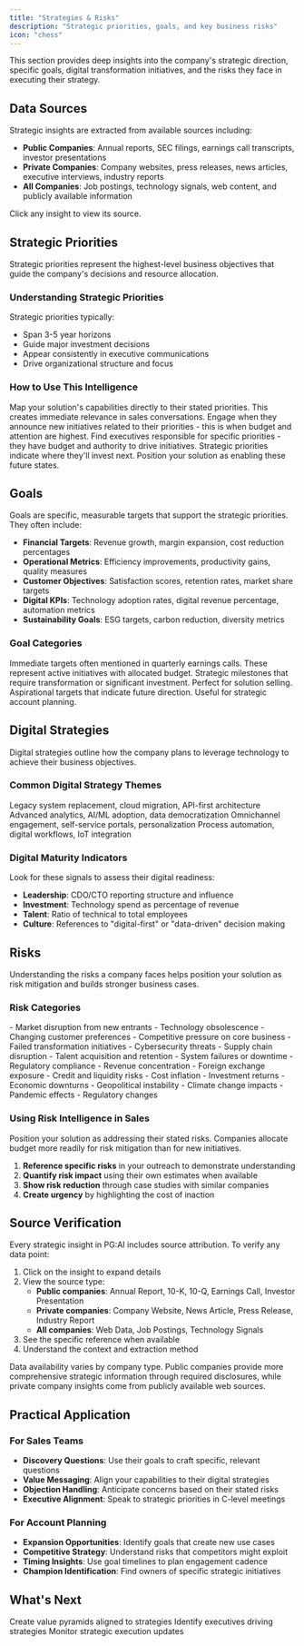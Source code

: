```yaml
---
title: "Strategies & Risks"
description: "Strategic priorities, goals, and key business risks"
icon: "chess"
---
```


This section provides deep insights into the company's strategic direction, specific goals, digital transformation initiatives, and the risks they face in executing their strategy.

## Data Sources

<Info>
  Strategic insights are extracted from available sources including:

  - **Public Companies**: Annual reports, SEC filings, earnings call transcripts, investor presentations
  - **Private Companies**: Company websites, press releases, news articles, executive interviews, industry reports
  - **All Companies**: Job postings, technology signals, web content, and publicly available information

  Click any insight to view its source.
</Info>

## Strategic Priorities

Strategic priorities represent the highest-level business objectives that guide the company's decisions and resource allocation.

### **Understanding Strategic Priorities**

Strategic priorities typically:

- Span 3-5 year horizons
- Guide major investment decisions
- Appear consistently in executive communications
- Drive organizational structure and focus

### **How to Use This Intelligence**

<AccordionGroup>
  <Accordion title="Align your value proposition">
    Map your solution's capabilities directly to their stated priorities. This creates immediate relevance in sales conversations.
  </Accordion>
  <Accordion title="Time your outreach">
    Engage when they announce new initiatives related to their priorities - this is when budget and attention are highest.
  </Accordion>
  <Accordion title="Identify champions">
    Find executives responsible for specific priorities - they have budget and authority to drive initiatives.
  </Accordion>
  <Accordion title="Predict future needs">
    Strategic priorities indicate where they'll invest next. Position your solution as enabling these future states.
  </Accordion>
</AccordionGroup>

## Goals

Goals are specific, measurable targets that support the strategic priorities. They often include:

- **Financial Targets**: Revenue growth, margin expansion, cost reduction percentages
- **Operational Metrics**: Efficiency improvements, productivity gains, quality measures
- **Customer Objectives**: Satisfaction scores, retention rates, market share targets
- **Digital KPIs**: Technology adoption rates, digital revenue percentage, automation metrics
- **Sustainability Goals**: ESG targets, carbon reduction, diversity metrics

### **Goal Categories**

<Tabs>
  <Tab title="Near-term (1 Year)">
    Immediate targets often mentioned in quarterly earnings calls. These represent active initiatives with allocated budget.
  </Tab>
  <Tab title="Medium-term (2-3 Years)">
    Strategic milestones that require transformation or significant investment. Perfect for solution selling.
  </Tab>
  <Tab title="Long-term (3-5 Years)">
    Aspirational targets that indicate future direction. Useful for strategic account planning.
  </Tab>
</Tabs>

## Digital Strategies

Digital strategies outline how the company plans to leverage technology to achieve their business objectives.

### **Common Digital Strategy Themes**

<CardGroup cols={2}>
  <Card title="Platform Modernization" icon="server">
    Legacy system replacement, cloud migration, API-first architecture
  </Card>
  <Card title="Data & Analytics" icon="chart-line">
    Advanced analytics, AI/ML adoption, data democratization
  </Card>
  <Card title="Customer Digital Experience" icon="mobile">
    Omnichannel engagement, self-service portals, personalization
  </Card>
  <Card title="Operational Digitization" icon="gear">
    Process automation, digital workflows, IoT integration
  </Card>
</CardGroup>

### **Digital Maturity Indicators**

Look for these signals to assess their digital readiness:

- **Leadership**: CDO/CTO reporting structure and influence
- **Investment**: Technology spend as percentage of revenue
- **Talent**: Ratio of technical to total employees
- **Culture**: References to "digital-first" or "data-driven" decision making

## Risks

Understanding the risks a company faces helps position your solution as risk mitigation and builds stronger business cases.

### **Risk Categories**

<Tabs>
  <Tab title="Strategic Risks">
    - Market disruption from new entrants
    - Technology obsolescence
    - Changing customer preferences
    - Competitive pressure on core business
    - Failed transformation initiatives
  </Tab>
  <Tab title="Operational Risks">
    - Cybersecurity threats
    - Supply chain disruption
    - Talent acquisition and retention
    - System failures or downtime
    - Regulatory compliance
  </Tab>
  <Tab title="Financial Risks">
    - Revenue concentration
    - Foreign exchange exposure
    - Credit and liquidity risks
    - Cost inflation
    - Investment returns
  </Tab>
  <Tab title="External Risks">
    - Economic downturns
    - Geopolitical instability
    - Climate change impacts
    - Pandemic effects
    - Regulatory changes
  </Tab>
</Tabs>

### **Using Risk Intelligence in Sales**

<Note>
  Position your solution as addressing their stated risks. Companies allocate budget more readily for risk mitigation than for new initiatives.
</Note>

1. **Reference specific risks** in your outreach to demonstrate understanding
2. **Quantify risk impact** using their own estimates when available
3. **Show risk reduction** through case studies with similar companies
4. **Create urgency** by highlighting the cost of inaction

## Source Verification

Every strategic insight in PG:AI includes source attribution. To verify any data point:

1. Click on the insight to expand details
2. View the source type:
   - **Public companies**: Annual Report, 10-K, 10-Q, Earnings Call, Investor Presentation
   - **Private companies**: Company Website, News Article, Press Release, Industry Report
   - **All companies**: Web Data, Job Postings, Technology Signals
3. See the specific reference when available
4. Understand the context and extraction method

<Note>
  Data availability varies by company type. Public companies provide more comprehensive strategic information through required disclosures, while private company insights come from publicly available web sources.
</Note>

## Practical Application

### **For Sales Teams**

- **Discovery Questions**: Use their goals to craft specific, relevant questions
- **Value Messaging**: Align your capabilities to their digital strategies
- **Objection Handling**: Anticipate concerns based on their stated risks
- **Executive Alignment**: Speak to strategic priorities in C-level meetings

### **For Account Planning**

- **Expansion Opportunities**: Identify goals that create new use cases
- **Competitive Strategy**: Understand risks that competitors might exploit
- **Timing Insights**: Use goal timelines to plan engagement cadence
- **Champion Identification**: Find owners of specific strategic initiatives

## What's Next

<CardGroup cols={3}>
  <Card title="Build Value Proposition" icon="layer-group" href="/account-intelligence/engage">
    Create value pyramids aligned to strategies
  </Card>
  <Card title="Find Initiative Owners" icon="user-tie" href="/account-intelligence/overview/leadership-team">
    Identify executives driving strategies
  </Card>
  <Card title="Track Progress" icon="calendar" href="/account-intelligence/overview/quarterly-updates">
    Monitor strategic execution updates
  </Card>
</CardGroup>